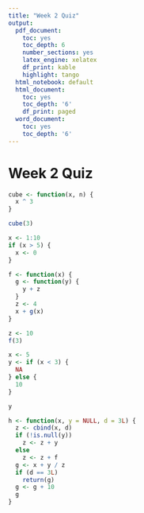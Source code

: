 ```yaml
---
title: "Week 2 Quiz"
output:
  pdf_document:
    toc: yes
    toc_depth: 6
    number_sections: yes
    latex_engine: xelatex
    df_print: kable
    highlight: tango
  html_notebook: default
  html_document:
    toc: yes
    toc_depth: '6'
    df_print: paged
  word_document:
    toc: yes
    toc_depth: '6'
---
```


# Week 2 Quiz

```r
cube <- function(x, n) {
  x ^ 3
}

cube(3)
```

```r
x <- 1:10
if (x > 5) {
  x <- 0
}
```

```r
f <- function(x) {
  g <- function(y) {
    y + z
  }
  z <- 4
  x + g(x)
}

z <- 10
f(3)
```

```r
x <- 5
y <- if (x < 3) {
  NA
} else {
  10
}

y
```

```r
h <- function(x, y = NULL, d = 3L) {
  z <- cbind(x, d)
  if (!is.null(y))
    z <- z + y
  else
    z <- z + f
  g <- x + y / z
  if (d == 3L)
    return(g)
  g <- g + 10
  g
}
```


